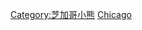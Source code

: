 {{Navbox
| name = 芝加哥小熊
| title = {{Baseball primary link|Chicago Cubs|芝加哥小熊}}
| bodyclass = hlist
| titlestyle = background:#0E3386; color:white;
| basestyle = background:#D02F06; color:white;
| groupwidth = 10em
| state = {{{state<includeonly>|collapsed</includeonly>}}}

| above =
* 建立於'''{{le|1874年美國職棒大聯盟球季|1874 Major League Baseball season|1874年}}'''
* 前身是'''芝加哥白長襪'''（Chicago White Stockings）、'''芝加哥小馬'''（Chicago Colts）及'''芝加哥孤兒'''（Chicago Orphans）
* 主場位於'''[[芝加哥]]'''

| group1 = 球隊經營
| list1 =
* {{le|芝加哥小熊隊隊史|History of the Chicago Cubs|隊史}}
* {{le|芝加哥小熊隊球季列表|List of Chicago Cubs seasons|球季}}
* {{le|芝加哥小熊隊獲獎球員與聯盟紀錄保持者|Chicago Cubs award winners and league leaders|獲獎紀錄}}
* {{le|芝加哥小熊隊球隊紀錄|List of Chicago Cubs team records|球隊紀錄}}
* {{le|芝加哥小熊隊無安打比賽列表|List of Chicago Cubs no-hitters|無安打比賽}}
* {{le|芝加哥小熊隊歷史球員名單|Chicago Cubs all-time roster|球員}}
* {{le|芝加哥小熊隊總教練列表|List of Chicago Cubs managers|總教練}}
* {{le|芝加哥小熊隊擁有者與管理層列表|List of Chicago Cubs owners and executives|擁有者與管理層}}
* {{le|芝加哥小熊隊播報員列表|List of Chicago Cubs broadcasters|播報員}}
* {{le|芝加哥小熊隊開幕戰先發投手列表|List of Chicago Cubs Opening Day starting pitchers|開幕戰先發投手}}
* {{le|芝加哥小熊隊第一輪選秀結果列表|List of Chicago Cubs first-round draft picks|第一輪選秀結果}}

| group2 = 主場球場
| list2 = {{Navbox|subgroup
 | groupstyle = background:#D02F06; color:white;

 | group1 = 季賽及季後賽場地
 | list1 =
* {{le|第23街球場|23rd Street Grounds}}
* {{le|聯合棒球場|Union Base-Ball Grounds|湖前球場}}
* {{le|西邊棒球場|West Side Park|西邊棒球場 (第一次)}}
* {{le|南邊棒球場|South Side Park}}
* {{le|西邊棒球場|West Side Park|西邊棒球場 (第二次)}}
* '''[[瑞格利球場]]'''
** {{le|瑞格利球場更新案|Wrigley Field renovations|更新}}
** {{le|瑞格利屋頂|Wrigley Rooftops}}
 | group2 = 春訓場地
 | list2 =
* {{le|班·強森球場|Ban Johnson Park|惠廷頓球場}}
* {{le|植物球場|Plant Field}}
* {{le|會面球場|Rendezvous Park}}
* {{le|布萊爾球場|Blair Field}}
* {{le|霍霍坎體育館|Hohokam Stadium|霍霍坎球場}}
* '''{{le|斯隆球場|Sloan Park}}'''
 }}

| group3 = 球隊相關文化
| list3 =
* {{le|棒球的悲傷詞典|Baseball's Sad Lexicon|廷克傳給艾佛斯再傳給強斯}}
* {{le|露天流浪漢|Bleacher Bums}}
* {{le|湖景區 (芝加哥)#瑞格利城|Lake View, Chicago#Wrigleyville|瑞格利城}}
* {{le|韋恩·梅斯默|Wayne Messmer}}
* {{le|羅尼武武|Ronnie Woo Woo}}
* {{le|河野悠|Yosh Kawano}}
* {{le|邁克·羅科|Mike Royko}}
* {{le|哈里·凱雷|Harry Caray}}
** {{le|Holy Cow|Holy cow (expression)|Holy Cow!}}
* {{le|格蘭特·德波特|Grant DePorter}}
* [[箭牌]]
* {{le|瑞格利球場常春藤|Wrigley Field ivy}}
* {{le|強尼·弗里戈|Johnny Frigo|Hey Hey Holy Mackerel}}
* {{le|比爾·霍爾頓|Bill Holden (schoolteacher)}}
* {{le|赫克勒報|The Heckler (newspaper)}}
* {{le|阿恩·哈里斯|Arne Harris}}
* ''{{le|去吧，小熊，去吧|Go, Cubs, Go}}''
* ''{{le|甜蜜的家芝加哥|Sweet Home Chicago}}''
* ''{{le|一路走來 (艾迪·維達歌曲)|All the Way (Eddie Vedder song)|一路走來}}''
* ''{{le|天狼星 (器樂)|Sirius (instrumental)|天狼星}}''
* {{le|小熊隊勝利旗|Cubs Win Flag}}
* {{le|Eamus Catuli}}
* {{le|艾迪生車站 (芝加哥交通管理局紅線)|Addison station (CTA Red Line)|艾迪生紅線車站}}
* {{le|謝里丹車站 (芝加哥交通管理局)|Sheridan station (CTA)|謝里丹紅線車站}}
* {{le|克拉克街 (芝加哥)|Clark Street (Chicago)|克拉克街}}
* {{le|艾迪生街|Addison Street}}
* ''{{le|偉大的埃爾默|Elmer, the Great}}''
* ''{{le|菜鳥年 (電影)|Rookie of the Year (film)|菜鳥年}}''
* ''{{le|這個老小熊|This Old Cub}}''
* {{le|天生好手|The Natural (film)|''天生好手'' (1984年電影)}}
* {{le|八面玲瓏 (電影)|Taking Care of Business (film)|''八面玲瓏'' (1990年電影)}}
* ''[[紅粉聯盟]]''
* [[帶我去看棒球賽]]
* ''{{le|小熊隊球迷的幸福指南|The Cubs Fan's Guide To Happiness}}''
* {{le|帕特·皮珀|Pat Pieper}}
* {{le|小熊屋運動酒吧|The Cubby Bear}}
* {{le|芝加哥油漆公司大樓|Chicago Varnish Company Building|哈里·凱雷的義式牛排館}}
* {{le|波希米亞國家公墓 (芝加哥)|Bohemian National Cemetery (Chicago, Illinois)|波希米亞國家公墓骨灰館}}
* {{le|吉祥物克拉克|Clark (mascot)}}
* ''[[回到未來II]]''

| group4 = 傳說
| list4 =
* [[山羊魔咒]]
** {{le|前小熊因子|Ex-Cubs Factor}}
* {{le|貝比·魯斯的全壘打預告|Babe Ruth's called shot}}
* [[史蒂夫·巴特曼事件]]
* {{le|萊昂·達勒姆#1984年國家聯盟冠軍賽|Leon Durham#1984 National League Championship Series|佳得樂手套失誤}}
* {{le|在格洛阿明的全壘打|Homer in the Gloamin'}}
* {{le|瑞恩·桑伯格#「桑伯格之戰」|Ryne Sandberg#"The Sandberg Game"|桑伯格之戰}}
* {{le|1969年芝加哥小熊隊球季|1969 Chicago Cubs season|1969年的崩盤}}
* {{le|1998年美國大聯盟全壘打紀錄追逐戰|1998 Major League Baseball home run record chase|1998年全壘打追逐戰}}
* {{le|布羅克-布羅格里奧交易案|Brock for Broglio}}
* {{le|默克爾之誤|Merkle's Boner}}
* {{le|2007年芝加哥小熊隊球季|2007 Chicago Cubs season|墊底到龍頭}}
* [[瑞克·蒙戴#美國國旗事件|蒙戴拯救美國國旗事件]]
* {{le|教練學院|College of Coaches}}
* {{le|肯·哈伯斯|Ken Hubbs}}
* {{le|比利·約爾格斯|Billy Jurges|比利·約爾格斯事件}}
* [[1998年國家聯盟外卡資格決勝加賽|1998年國聯外卡資格決勝加賽]]
* [[2015年國家聯盟外卡晉級賽|2015年國聯外卡晉級賽]]
* [[2015年國家聯盟分區賽|2015年國聯分區賽]]
* [[2016年國家聯盟冠軍賽|2016年國聯冠軍賽]]
* [[2016年世界大賽]]
* [[2018年國家聯盟中區封王決勝加賽|2018年國聯中區封王決勝加賽]]
* {{le|2020年美國職棒大聯盟倫敦系列賽|2020 MLB London Series}}

| group5 = 對戰史
| list5 =
* {{le|釀酒人隊–小熊隊對戰史|Brewers–Cubs rivalry|密爾瓦基釀酒人隊}}
* {{le|紅雀隊–小熊隊對戰史|Cardinals–Cubs rivalry|聖路易紅雀隊}}
* [[風城大戰|芝加哥白襪隊]]

| group6 = 關鍵人物
| list6 =
* 老闆：{{le|喬·里基茨|Joe Ricketts}}家族
* 主席：{{le|托馬斯·里基茨|Thomas S. Ricketts|湯姆·里基茨}}
* 棒球營運長：[[西奧·艾普斯坦]]
* 總經理：{{le|傑德·霍耶|Jed Hoyer}}
* [[總教練 (棒球)|總教練]]：[[大衛·羅斯]]

| group7 = 世界大賽冠軍（3座）
| list7 =
* {{wsy|1907}}
* {{wsy|1908}}
* {{wsy|2016}}

| group8 = 國聯冠軍（17座）
| list8 =
* {{le|1876年芝加哥白長襪隊球季|1876 Chicago White Stockings season|1876年}}
* {{le|1880年芝加哥白長襪隊球季|1880 Chicago White Stockings season|1880年}}
* {{le|1881年芝加哥白長襪隊球季|1881 Chicago White Stockings season|1881年}}
* {{le|1882年芝加哥白長襪隊球季|1882 Chicago White Stockings season|1882年}}
* {{le|1885年芝加哥白長襪隊球季|1885 Chicago White Stockings season|1885年}}
* {{le|1886年芝加哥白長襪隊球季|1886 Chicago White Stockings season|1886年}}
* {{wsy|1906}}
* {{wsy|1907}}
* {{wsy|1908}}
* {{wsy|1910}}
* {{wsy|1918}}
* {{wsy|1929}}
* {{wsy|1932}}
* {{wsy|1935}}
* {{wsy|1938}}
* {{wsy|1945}}
* [[2016年國家聯盟冠軍賽|2016年]]

| group9 = 分區冠軍及外卡
| list9 =
 {{Navbox|subgroup
 | groupstyle = background:#D02F06; color:white;

 | group1 = 東區（2座）
 | list1 =
* [[1984年國家聯盟冠軍賽|1984年]]
* [[1989年國家聯盟冠軍賽|1989年]]

 | group2 = 中區（6座）
 | list2 =
* [[2003年國家聯盟分區賽|2003年]]
* [[2007年國家聯盟分區賽|2007年]]
* [[2008年國家聯盟分區賽|2008年]]
* [[2016年國家聯盟分區賽|2016年]]
* [[2017年國家聯盟分區賽|2017年]]
* [[2020年國家聯盟分區賽|2020年]]
 | group3 = 外卡（3次）
 | list3 =
* [[1998年國聯分區賽|1998年]]
* [[2015年國家聯盟分區賽|2015年]]
* [[2018年國家聯盟外卡晉級賽|2018年]]
 }}

| group10 = {{le|芝加哥小熊小聯盟球隊列表|List of Chicago Cubs minor league affiliates|附屬小聯盟球隊}}
| list10 =
* [[愛荷華小熊]] (AAA)
* {{le|田納西煙山|Tennessee Smokies}} (AA)
* {{le|南灣小熊|South Bend Cubs}} (A+)
* {{le|香桃木海灘鵜鶘|Myrtle Beach Pelicans}} (A)
* {{le|亞歷桑納基地聯盟小熊|Arizona Complex League Cubs|ACL小熊}} (新人聯盟)
* {{le|多明尼加夏季聯盟小熊|Dominican Summer League Cubs|DSL小熊藍}} (海外新人聯盟)
* {{le|多明尼加夏季聯盟小熊|Dominican Summer League Cubs|DSL小熊紅}} (海外新人聯盟)

| group11 = 轉播
| list11 = {{Navbox|subgroup
 | groupstyle = background:#D02F06; color:white;

 | group1 = 電視轉播
 | list1 =
* {{le|大帳棚運動網|Marquee Sports Network}}



 | group2 = 廣播轉播
 | list2 =
* {{le|芝加哥小熊廣播網|Chicago Cubs Radio Network|廣播網}}
** {{le|WSCR}}

 | group3 = {{le|芝加哥小熊隊播報員列表|List of Chicago Cubs broadcasters|播報員}}
 | list3 =
* {{le|萊恩·卡斯柏|Len Kasper}}
* {{le|吉姆·德沙伊斯|Jim Deshaies}}
* {{le|帕特·休斯|Pat Hughes (sportscaster)}}
* {{le|羅恩·庫默|Ron Coomer}}
 }}
}}<noinclude>
{{collapsible option}}
[[Category:芝加哥小熊]]
[[Category:美國職棒大聯盟球隊導航模板|Chicago]]
</noinclude>